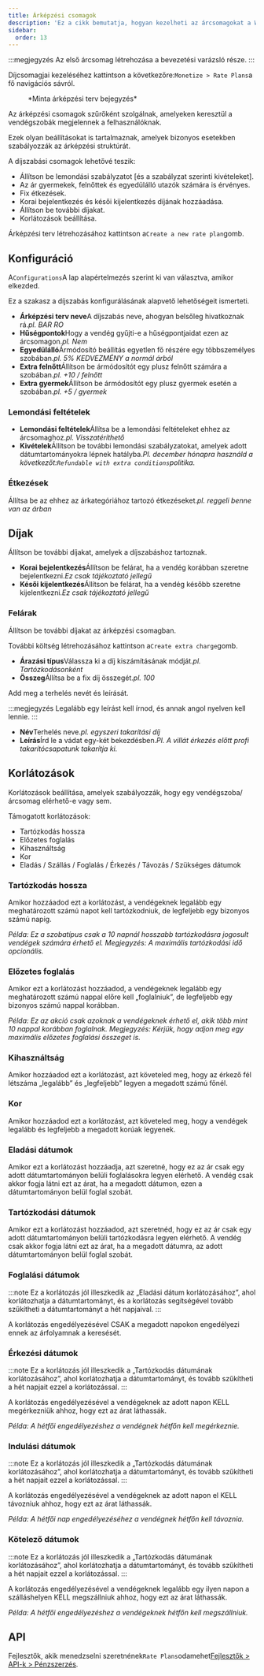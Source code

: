 ```yaml
---
title: Árképzési csomagok
description: 'Ez a cikk bemutatja, hogyan kezelheti az árcsomagokat a Wink-en.'
sidebar:
  order: 13
---
```


:::megjegyzés
Az első árcsomag létrehozása a bevezetési varázsló része.
:::

Díjcsomagjai kezeléséhez kattintson a következőre:`Monetize > Rate Plans`a fő navigációs sávról.

<figure>
  <CloudinaryImage width="350" height="559" resize="scale" quality="best" alt="Árcsomagok" src="academy/rate-plan" errorImage="noimage_opaque_nyrtl0.png" />

  <figcaption>*Minta árképzési terv bejegyzés*</figcaption>
</figure>


Az árképzési csomagok szűrőként szolgálnak, amelyeken keresztül a vendégszobák megjelennek a felhasználóknak.

Ezek olyan beállításokat is tartalmaznak, amelyek bizonyos esetekben szabályozzák az árképzési struktúrát.

A díjszabási csomagok lehetővé teszik:

* Állítson be lemondási szabályzatot \[és a szabályzat szerinti kivételeket].
* Az ár gyermekek, felnőttek és egyedülálló utazók számára is érvényes.
* Fix étkezések.
* Korai bejelentkezés és késői kijelentkezés díjának hozzáadása.
* Állítson be további díjakat.
* Korlátozások beállítása.

Árképzési terv létrehozásához kattintson a`Create a new rate plan`gomb.

## Konfiguráció

A`Configurations`A lap alapértelmezés szerint ki van választva, amikor elkezded.

Ez a szakasz a díjszabás konfigurálásának alapvető lehetőségeit ismerteti.

* **Árképzési terv neve**A díjszabás neve, ahogyan belsőleg hivatkoznak rá.*pl. BAR RO*
* **Hűségpontok**Hogy a vendég gyűjti-e a hűségpontjaidat ezen az árcsomagon.*pl. Nem*
* **Egyedülálló**Ármódosító beállítás egyetlen fő részére egy többszemélyes szobában.*pl. 5% KEDVEZMÉNY a normál árból*
* **Extra felnőtt**Állítson be ármódosítót egy plusz felnőtt számára a szobában.*pl. +10 / felnőtt*
* **Extra gyermek**Állítson be ármódosítót egy plusz gyermek esetén a szobában.*pl. +5 / gyermek*

### Lemondási feltételek

* **Lemondási feltételek**Állítsa be a lemondási feltételeket ehhez az árcsomaghoz.*pl. Visszatéríthető*
* **Kivételek**Állítson be további lemondási szabályzatokat, amelyek adott dátumtartományokra lépnek hatályba.*Pl. december hónapra használd a következőt:`Refundable with extra conditions`politika.*

### Étkezések

Állítsa be az ehhez az árkategóriához tartozó étkezéseket.*pl. reggeli benne van az árban*

## Díjak

Állítson be további díjakat, amelyek a díjszabáshoz tartoznak.

* **Korai bejelentkezés**Állítson be felárat, ha a vendég korábban szeretne bejelentkezni.*Ez csak tájékoztató jellegű*
* **Késői kijelentkezés**Állítson be felárat, ha a vendég később szeretne kijelentkezni.*Ez csak tájékoztató jellegű*

### Felárak

Állítson be további díjakat az árképzési csomagban.

További költség létrehozásához kattintson a`Create extra charge`gomb.

* **Árazási típus**Válassza ki a díj kiszámításának módját.*pl. Tartózkodásonként*
* **Összeg**Állítsa be a fix díj összegét.*pl. 100*

Add meg a terhelés nevét és leírását.

:::megjegyzés
Legalább egy leírást kell írnod, és annak angol nyelven kell lennie.
:::

* **Név**Terhelés neve.*pl. egyszeri takarítási díj*
* **Leírás**Írd le a vádat egy-két bekezdésben.*Pl. A villát érkezés előtt profi takarítócsapatunk takarítja ki.*

## Korlátozások

Korlátozások beállítása, amelyek szabályozzák, hogy egy vendégszoba/árcsomag elérhető-e vagy sem.

Támogatott korlátozások:

* Tartózkodás hossza
* Előzetes foglalás
* Kihasználtság
* Kor
* Eladás / Szállás / Foglalás / Érkezés / Távozás / Szükséges dátumok

### Tartózkodás hossza

Amikor hozzáadod ezt a korlátozást, a vendégeknek legalább egy meghatározott számú napot kell tartózkodniuk, de legfeljebb egy bizonyos számú napig.

*Példa: Ez a szobatípus csak a 10 napnál hosszabb tartózkodásra jogosult vendégek számára érhető el. Megjegyzés: A maximális tartózkodási idő opcionális.*

### Előzetes foglalás

Amikor ezt a korlátozást hozzáadod, a vendégeknek legalább egy meghatározott számú nappal előre kell „foglalniuk”, de legfeljebb egy bizonyos számú nappal korábban.

*Példa: Ez az akció csak azoknak a vendégeknek érhető el, akik több mint 10 nappal korábban foglalnak. Megjegyzés: Kérjük, hogy adjon meg egy maximális előzetes foglalási összeget is.*

### Kihasználtság

Amikor hozzáadod ezt a korlátozást, azt követeled meg, hogy az érkező fél létszáma „legalább” és „legfeljebb” legyen a megadott számú főnél.

### Kor

Amikor hozzáadod ezt a korlátozást, azt követeled meg, hogy a vendégek legalább és legfeljebb a megadott korúak legyenek.

### Eladási dátumok

Amikor ezt a korlátozást hozzáadja, azt szeretné, hogy ez az ár csak egy adott dátumtartományon belüli foglalásokra legyen elérhető. A vendég csak akkor fogja látni ezt az árat, ha a megadott dátumon, ezen a dátumtartományon belül foglal szobát.

### Tartózkodási dátumok

Amikor ezt a korlátozást hozzáadod, azt szeretnéd, hogy ez az ár csak egy adott dátumtartományon belüli tartózkodásra legyen elérhető. A vendég csak akkor fogja látni ezt az árat, ha a megadott dátumra, az adott dátumtartományon belül foglal szobát.

### Foglalási dátumok

:::note
Ez a korlátozás jól illeszkedik az „Eladási dátum korlátozásához”, ahol korlátozhatja a dátumtartományt, és a korlátozás segítségével tovább szűkítheti a dátumtartományt a hét napjaival.
:::

A korlátozás engedélyezésével CSAK a megadott napokon engedélyezi ennek az árfolyamnak a keresését.

### Érkezési dátumok

:::note
Ez a korlátozás jól illeszkedik a „Tartózkodás dátumának korlátozásához”, ahol korlátozhatja a dátumtartományt, és tovább szűkítheti a hét napjait ezzel a korlátozással.
:::

A korlátozás engedélyezésével a vendégeknek az adott napon KELL megérkezniük ahhoz, hogy ezt az árat láthassák.

*Példa: A hétfői engedélyezéshez a vendégnek hétfőn kell megérkeznie.*

### Indulási dátumok

:::note
Ez a korlátozás jól illeszkedik a „Tartózkodás dátumának korlátozásához”, ahol korlátozhatja a dátumtartományt, és tovább szűkítheti a hét napjait ezzel a korlátozással.
:::

A korlátozás engedélyezésével a vendégeknek az adott napon el KELL távozniuk ahhoz, hogy ezt az árat láthassák.

*Példa: A hétfői nap engedélyezéséhez a vendégnek hétfőn kell távoznia.*

### Kötelező dátumok

:::note
Ez a korlátozás jól illeszkedik a „Tartózkodás dátumának korlátozásához”, ahol korlátozhatja a dátumtartományt, és tovább szűkítheti a hét napjait ezzel a korlátozással.
:::

A korlátozás engedélyezésével a vendégeknek legalább egy ilyen napon a szálláshelyen KELL megszállniuk ahhoz, hogy ezt az árat láthassák.

*Példa: A hétfői engedélyezéshez a vendégeknek hétfőn kell megszállniuk.*

## API

Fejlesztők, akik menedzselni szeretnének`Rate Plans`odamehet[Fejlesztők > API-k > Pénzszerzés](/developers/apis/#monetize-api).

